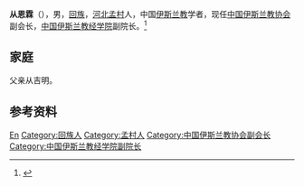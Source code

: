 '''从恩霖'''（{{bd|？|}}），男，[[回族|回族]]，[[河北|河北]][[孟村|孟村]]人，中国[[伊斯兰教|伊斯兰教]]学者，现任[[中国伊斯兰教协会|中国伊斯兰教协会]]副会长，[[中国伊斯兰教经学院|中国伊斯兰教经学院]]副院长。<ref>{{Cite web|title=中国伊斯兰教协会副会长从恩霖应邀到我院做专题讲座|url=http://zgdjxy.org.cn/index.php?m=&c=Index&a=show&catid=36&id=261|accessdate=2020-12-08|work=中国道教学院}}</ref>

== 家庭 ==
父亲从吉明。

== 参考资料 ==
{{reflist}}

{{中国人物小作品}}
{{Navboxes 
| title  = 从恩霖在[[中国伊斯兰教协会|中国伊斯兰教协会]]的职务
| list1  =
{{中国伊斯兰教协会第十届委员会}}
}}

{{Authority control}}
{{DEFAULTSORT:Cong从}}
[[Category:从姓|En]]
[[Category:回族人|Category:回族人]]
[[Category:孟村人|Category:孟村人]]
[[Category:中国伊斯兰教协会副会长|Category:中国伊斯兰教协会副会长]]
[[Category:中国伊斯兰教经学院副院长|Category:中国伊斯兰教经学院副院长]]